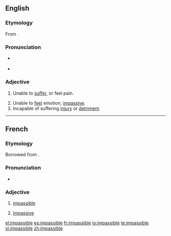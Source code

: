 ==English==
===Etymology===
From {{etyl|fr}} {{term|impassible|lang=fr}}.

===Pronunciation===
*{{a|UK}} {{IPA|/ɪmˈpasɪbəl/}}
*{{audio|en-us-impassible.ogg|Audio (US)}}

===Adjective===
{{en-adj}}

# {{context|chiefly|_|theology}} Unable to [[suffer]], or feel pain.
# Unable to [[feel]] emotion; [[impassive]].
# Incapable of suffering [[injury]] or [[detriment]].

----

==French==
===Etymology===
Borrowed from {{etyl|LL.|fr}} {{term|impassibilis}}.

===Pronunciation===
*{{IPA|/ɛ̃pasibl/|lang=fr}}

===Adjective===
{{fr-adj|feminine=impassible}}

# {{theology|lang=fr}} [[#English|impassible]]
# [[impassive]]

[[el:impassible]]
[[es:impassible]]
[[fr:impassible]]
[[io:impassible]]
[[te:impassible]]
[[vi:impassible]]
[[zh:impassible]]